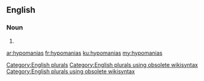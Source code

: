 ==English==

===Noun===
{{head|en}}

# {{plural of|hypomania}}

[[Category:English plurals]][[Category:English plurals using obsolete wikisyntax]][[Category:English plurals using obsolete wikisyntax]]

[[ar:hypomanias]]
[[fr:hypomanias]]
[[ku:hypomanias]]
[[my:hypomanias]]